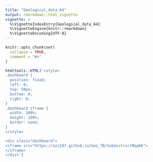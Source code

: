 ```yaml
---
title: "Geological_data_64"
output: rmarkdown::html_vignette
vignette: >
  %\VignetteIndexEntry{Geological_data_64}
  %\VignetteEngine{knitr::rmarkdown}
  %\VignetteEncoding{UTF-8}
---
```


```r
knitr::opts_chunk$set(
  collapse = TRUE,
  comment = "#>"
)
```

```r
htmltools::HTML('<style>
.dashboard {
  position: fixed;
  left: 0;
  top: 50px;
  bottom: 0;
  right: 0;
}
.dashboard iframe {
  width: 100%;
  height: 100%;
  border: none;
}
</style>

<div class="dashboard"> 
<iframe src="https://azz247.github.io/Geo_TB/SubdistrictMap66">
</iframe>
</div>')
```
